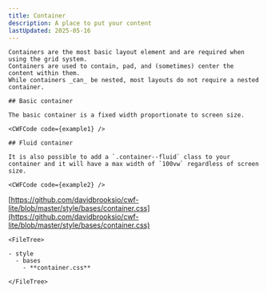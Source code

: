 ```yaml
---
title: Container
description: A place to put your content
lastUpdated: 2025-05-16
---
```




<Tabs>
  <TabItem label="Overview" icon="puzzle">

    Containers are the most basic layout element and are required when using the grid system.
    Containers are used to contain, pad, and (sometimes) center the content within them.
    While containers _can_ be nested, most layouts do not require a nested container.

    ## Basic container

    The basic container is a fixed width proportionate to screen size.

    <CWFCode code={example1} />

    ## Fluid container

    It is also possible to add a `.container--fluid` class to your container and it will have a max width of `100vw` regardless of screen size.

    <CWFCode code={example2} />
  </TabItem>
  <TabItem label="Files" icon="list-format">

  [https://github.com/davidbrooksio/cwf-lite/blob/master/style/bases/container.css](https://github.com/davidbrooksio/cwf-lite/blob/master/style/bases/container.css)
  
    <FileTree>

    - style
      - bases
        - **container.css**

    </FileTree>
  </TabItem>
  <TabItem label="Stylesheet" icon="open-book">
    <Code code={cssExample} lang="css" />
  </TabItem>
</Tabs>